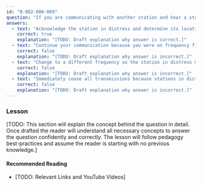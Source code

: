 ```yaml
---
id: "B-002-008-009"
question: "If you are communicating with another station and hear a station in distress break in, what should you do?"
answers:
  - text: "Acknowledge the station in distress and determine its location and what assistance may be needed"
    correct: true
    explanation: "[TODO: Draft explanation why answer is correct.]"
  - text: "Continue your communication because you were on frequency first"
    correct: false
    explanation: "[TODO: Draft explanation why answer is incorrect.]"
  - text: "Change to a different frequency so the station in distress may have a clear channel to call for assistance"
    correct: false
    explanation: "[TODO: Draft explanation why answer is incorrect.]"
  - text: "Immediately cease all transmissions because stations in distress have emergency rights to the frequency"
    correct: false
    explanation: "[TODO: Draft explanation why answer is incorrect.]"
---
```


### Lesson

[TODO: This section will explain the concept behind the question in detail. Once drafted the reader will understand all necessary concepts to answer the question confidently and correctly. The lesson will follow pedagogy best-practices and assume the reader is starting with no previous knowledge.]

#### Recommended Reading

- [TODO: Relevant Links and YouTube Videos]
